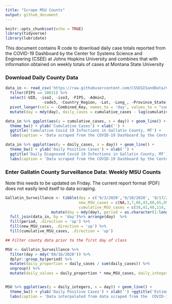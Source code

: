 ```yaml
---
title: "Scrape MSU Counts"
output: github_document
---
```


```r
knitr::opts_chunk$set(echo = TRUE)
library(tidyverse)
library(lubridate)
```

This document contains R code to download daily case totals reported  from the COVID-19 Dashboard by the Center for Systems Science and Engineering (CSEE) at Johns Hopkins University and combines that with information obtained on weekly totals of cases at Montana State University


### Download Daily County Data

```r
data_in <- read_csv('https://raw.githubusercontent.com/CSSEGISandData/COVID-19/master/csse_covid_19_data/csse_covid_19_time_series/time_series_covid19_confirmed_US.csv') %>% 
  filter(FIPS == 30031) %>% 
  select(-UID, -iso2, -iso3, -FIPS, -Admin2, 
                -code3, -Country_Region, -Lat, -Long_, -Province_State) %>% 
  pivot_longer(cols = -Combined_Key, names_to = 'day', values_to = "cumulative_cases") %>%
  mutate(day = mdy(day), daily_cases = cumulative_cases - lag(cumulative_cases))

data_in %>% ggplot(aes(y = cumulative_cases, x = day)) + geom_line() + 
  theme_bw() + ylab('Cumulative Cases') + xlab('') + 
  ggtitle('Cumulative Covid 19 Infections in Gallatin County, MT') + 
  labs(caption = 'Data scraped from the COVID-19 Dashboard by the Center for Systems Science and Engineering (CSEE) at JHU')

data_in %>% ggplot(aes(y = daily_cases, x = day)) + geom_line() + 
  theme_bw() + ylab('Daily Positive Cases') + xlab('') + 
  ggtitle('Daily Diagnosed Covid 19 Infections in Gallatin County, MT') + 
  labs(caption = 'Data scraped from the COVID-19 Dashboard by the Center for Systems Science and Engineering (CSEE) at JHU')
```


### Enter Gallatin County Surveillance Data: Weekly MSU Counts

Note this needs to be updated on Friday. The current report format (PDF) does not easily lend itself to data scraping.
```r
Gallatin_Surveillance <- tibble(day = c('9/3/2020','9/10/2020', '9/17/2020', '9/24/2020', '10/2/2020', '10/8/2020', '10/15/2020',"10/22/2020", '10/29/2020','11/05/2020'), 
                                new_MSU_cases = c(NA,3,7,66,43,60,65,99,132,212), 
                                cumulative_MSU_cases = c(38,41,48,114,157,217,282,381,513,725) ) %>%
                    mutate(day = mdy(day), period = as.character(1:length(new_MSU_cases))) %>% 
  full_join(data_in, by = 'day')%>% arrange(day)  %>%
  fill(period, .direction = 'up') %>%
  fill(new_MSU_cases, .direction = 'up') %>%
  fill(cumulative_MSU_cases, .direction = 'up')

## Filter county data prior to the first day of class

MSU <- Gallatin_Surveillance %>% 
  filter(day > mdy('08/16/2020')) %>% 
  dplyr::group_by(period) %>% 
  mutate(daily_proportion = daily_cases / sum(daily_cases)) %>% 
  ungroup() %>%
  mutate(daily_values = daily_proportion * new_MSU_cases, daily_integers = round(daily_values))


MSU %>% ggplot(aes(y = daily_integers, x = day)) + geom_line() + 
  theme_bw() + ylab('Daily Positive Cases') + xlab('') +ggtitle('Estimated Daily Diagnosed Covid 19 Infections for Montana State University') + 
  labs(caption = 'Data interpolated from data scraped from the  COVID-19 Dashboard by the Center for Systems Science \n and Engineering  at JHU and Gallatin County Weekly COVID-19 Surveillance Reports \n Monthly MSU cases are allocated to individual days using the proportion of Gallatin County cases on that day of the week')

```

